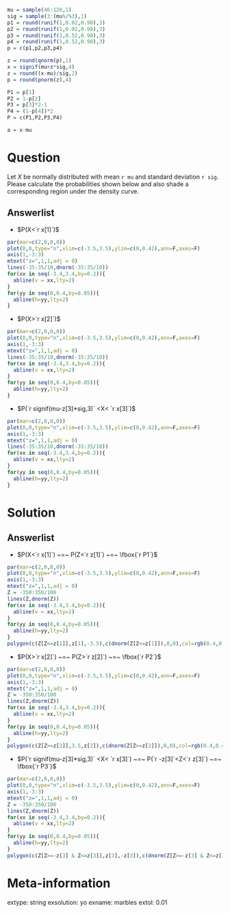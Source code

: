 ```r
mu = sample(46:120,1)
sig = sample(3:(mu%/%3),1)
p1 = round(runif(1,0.02,0.98),3)
p2 = round(runif(1,0.02,0.98),3)
p3 = round(runif(1,0.52,0.98),3)
p4 = round(runif(1,0.52,0.98),3)
p = c(p1,p2,p3,p4)

z = round(qnorm(p),1)
x = signif(mu+z*sig,4)
z = round((x-mu)/sig,2)
p = round(pnorm(z),4)

P1 = p[1]
P2 = 1-p[2]
P3 = p[3]*2-1
P4 = (1-p[4])*2
P = c(P1,P2,P3,P4)

a = x-mu
```

Question
========

Let $X$ be normally distributed with mean `r mu` and standard deviation `r sig`. Please calculate the probabilities shown below and also shade a corresponding region under the density curve.

\setkeys{Gin}{width=.6\textwidth}

Answerlist
--------

* $P(X<`r x[1]`)$  \newline \vfill \hfill
```r
par(mar=c(2,0,0,0))
plot(0,0,type="n",xlim=c(-3.5,3.5),ylim=c(0,0.42),ann=F,axes=F)
axis(1,-3:3)
mtext("z=",1,1,adj = 0)
lines(-35:35/10,dnorm(-35:35/10))
for(xx in seq(-3.4,3.4,by=0.2)){
  abline(v = xx,lty=2)
}
for(yy in seq(0,0.4,by=0.05)){
  abline(h=yy,lty=2)
}
```
* $P(X>`r x[2]`)$  \newline \vfill \hfill
```r
par(mar=c(2,0,0,0))
plot(0,0,type="n",xlim=c(-3.5,3.5),ylim=c(0,0.42),ann=F,axes=F)
axis(1,-3:3)
mtext("z=",1,1,adj = 0)
lines(-35:35/10,dnorm(-35:35/10))
for(xx in seq(-3.4,3.4,by=0.2)){
  abline(v = xx,lty=2)
}
for(yy in seq(0,0.4,by=0.05)){
  abline(h=yy,lty=2)
}
``` 
* $P(`r signif(mu-z[3]*sig,3)` <X< `r x[3]`)$  \newline \vfill \hfill
```r
par(mar=c(2,0,0,0))
plot(0,0,type="n",xlim=c(-3.5,3.5),ylim=c(0,0.42),ann=F,axes=F)
axis(1,-3:3)
mtext("z=",1,1,adj = 0)
lines(-35:35/10,dnorm(-35:35/10))
for(xx in seq(-3.4,3.4,by=0.2)){
  abline(v = xx,lty=2)
}
for(yy in seq(0,0.4,by=0.05)){
  abline(h=yy,lty=2)
}
```

\setkeys{Gin}{width=1\textwidth}

Solution
========

\setkeys{Gin}{width=.6\textwidth}

Answerlist
--------
* $P(X<`r x[1]`) ~=~ P(Z<`r z[1]`) ~=~ \fbox{`r P1`}$ \newline
```r
par(mar=c(2,0,0,0))
plot(0,0,type="n",xlim=c(-3.5,3.5),ylim=c(0,0.42),ann=F,axes=F)
axis(1,-3:3)
mtext("z=",1,1,adj = 0)
Z = -350:350/100
lines(Z,dnorm(Z))
for(xx in seq(-3.4,3.4,by=0.2)){
  abline(v = xx,lty=2)
}
for(yy in seq(0,0.4,by=0.05)){
  abline(h=yy,lty=2)
}
polygon(c(Z[Z<=z[1]],z[1],-3.5),c(dnorm(Z[Z<=z[1]]),0,0),col=rgb(0.4,0.4,0.4,0.4))
```
* $P(X>`r x[2]`) ~=~ P(Z>`r z[2]`) ~=~ \fbox{`r P2`}$ \newline
```r
par(mar=c(2,0,0,0))
plot(0,0,type="n",xlim=c(-3.5,3.5),ylim=c(0,0.42),ann=F,axes=F)
axis(1,-3:3)
mtext("z=",1,1,adj = 0)
Z = -350:350/100
lines(Z,dnorm(Z))
for(xx in seq(-3.4,3.4,by=0.2)){
  abline(v = xx,lty=2)
}
for(yy in seq(0,0.4,by=0.05)){
  abline(h=yy,lty=2)
}
polygon(c(Z[Z>=z[2]],3.5,z[2]),c(dnorm(Z[Z>=z[2]]),0,0),col=rgb(0.4,0.4,0.4,0.4))
```
* $P(`r signif(mu-z[3]*sig,3)` <X< `r x[3]`) ~=~ P(`r -z[3]`<Z<`r z[3]`) ~=~ \fbox{`r P3`}$ \newline
```r
par(mar=c(2,0,0,0))
plot(0,0,type="n",xlim=c(-3.5,3.5),ylim=c(0,0.42),ann=F,axes=F)
axis(1,-3:3)
mtext("z=",1,1,adj = 0)
Z = -350:350/100
lines(Z,dnorm(Z))
for(xx in seq(-3.4,3.4,by=0.2)){
  abline(v = xx,lty=2)
}
for(yy in seq(0,0.4,by=0.05)){
  abline(h=yy,lty=2)
}
polygon(c(Z[Z>=-z[3] & Z<=z[3]],z[3],-z[3]),c(dnorm(Z[Z>=-z[3] & Z<=z[3]]),0,0),col=rgb(0.4,0.4,0.4,0.4))
```

\setkeys{Gin}{width=\textwidth}



Meta-information
============
extype: string
exsolution: yo
exname: marbles
extol: 0.01
